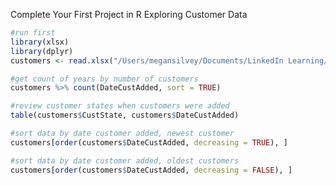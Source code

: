 Complete Your First Project in R
Exploring Customer Data

```r
#run first
library(xlsx)
library(dplyr)
customers <- read.xlsx("/Users/megansilvey/Documents/LinkedIn Learning/R Project Course/Red30 Tech Customers.xlsx",1)
```

```r
#get count of years by number of customers 
customers %>% count(DateCustAdded, sort = TRUE)
```

```r
#review customer states when customers were added
table(customers$CustState, customers$DateCustAdded)
```

```r
#sort data by date customer added, newest customer
customers[order(customers$DateCustAdded, decreasing = TRUE), ]
```

```r
#sort data by date customer added, oldest customers
customers[order(customers$DateCustAdded, decreasing = FALSE), ]
```


